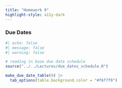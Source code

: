 ```yaml
---
title: "Homework 9"
highlight-style: a11y-dark
---
```


### Due Dates

```r
#| echo: false
#| message: false
#| warning: false

# reading in base due date schedule
source("../../Lectures/due_dates_schedule.R")

make_due_date_table(9) |> 
  tab_options(table.background.color = "#f6f7f9")
```